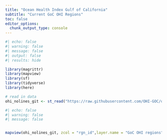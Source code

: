 ```yaml
---
title: "Ocean Health Index Gulf of California"
subtitle: "Current GoC OHI Regions"
toc: false
editor_options: 
  chunk_output_type: console
---
```



```r
#| echo: false
#| warning: false
#| message: false
#| output: false
#| results: hide

library(magrittr)
library(mapview)
library(sf)
library(tidyverse)
library(here)

# read in data
ohi_nolines_git <- st_read("https://raw.githubusercontent.com/OHI-GOC/ohi_goc_prep/refs/heads/gh-pages/spatial/marine_ohi/ohirgns_nolines.geojson", quiet=TRUE)

```

```r
#| echo: false
#| warning: false
#| message: false


mapview(ohi_nolines_git, zcol = "rgn_id",layer.name = "GoC OHI regions") 
```




